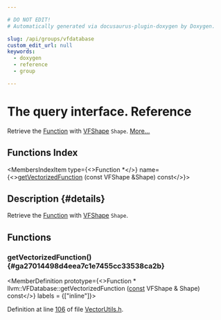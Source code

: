 ```yaml
---

# DO NOT EDIT!
# Automatically generated via docusaurus-plugin-doxygen by Doxygen.

slug: /api/groups/vfdatabase
custom_edit_url: null
keywords:
  - doxygen
  - reference
  - group

---
```





# The query interface. Reference

<DoxygenPage pluginConfig={pluginConfig}>

Retrieve the <a href="/docs/api/classes/llvm/function">Function</a> with <a href="/docs/api/structs/llvm/vfshape">VFShape</a> <code>Shape</code>. <a href="#details">More...</a>

## Functions Index

<MembersIndex>

<MembersIndexItem
  type={<>Function &#42;</>}
  name={<><a href="#ga27014498d4eea7c1e7455cc33538ca2b">getVectorizedFunction</a> (const VFShape &amp;Shape) const</>}>
</MembersIndexItem>

</MembersIndex>

## Description {#details}

Retrieve the <a href="/docs/api/classes/llvm/function">Function</a> with <a href="/docs/api/structs/llvm/vfshape">VFShape</a> <code>Shape</code>.

<SectionDefinition>

## Functions

### getVectorizedFunction() {#ga27014498d4eea7c1e7455cc33538ca2b}

<MemberDefinition
  prototype={<>Function &#42; llvm::VFDatabase::getVectorizedFunction (<a href="/docs/api/files/lib/lib/target/lib/target/aarch64/aarch64promoteconstant-cpp/#a90f8350fecae261c25be85d38b451bff">const</a> VFShape &amp; Shape) const</>}
  labels = {["inline"]}>

Definition at line <a href="/docs/api/files/include/include/llvm/include/llvm/analysis/vectorutils-h/#l00106">106</a> of file <a href="/docs/api/files/include/include/llvm/include/llvm/analysis/vectorutils-h">VectorUtils.h</a>.
</MemberDefinition>

</SectionDefinition>

</DoxygenPage>
